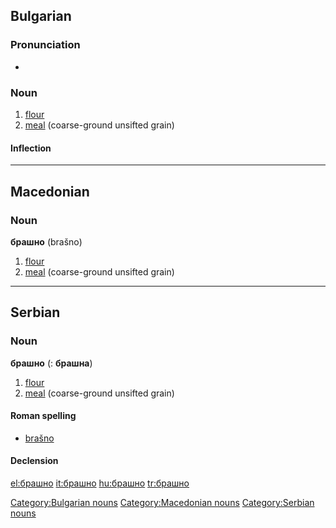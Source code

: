 ==Bulgarian==

===Pronunciation===
* {{IPA|/brəʃ'nɔ/|lang=}}

===Noun===
{{infl|bg|noun|g=n|tr=brashnó}}

# [[flour]]
# [[meal]] (coarse-ground unsifted grain)

====Inflection====
{{bg-noun-n-a|брашн|о}}

[[Category:Bulgarian nouns]]

----

==Macedonian==

===Noun===
'''брашно''' (brašno) {{n}}

# [[flour]]
# [[meal]] (coarse-ground unsifted grain)

[[Category:Macedonian nouns]]

----

==Serbian==

===Noun===
'''брашно''' {{n}} ({{p}}: '''брашна''')

# [[flour]]
# [[meal]] (coarse-ground unsifted grain)

====Roman spelling====
* [[brašno#Serbian|brašno]]

====Declension====
{{sr-decl-noun
|брашно|брашна
|брашна|брашна
|брашну|брашнима
|брашно|брашна
|брашно|брашна
|брашном|брашнима
|брашну|брашнима
}}

[[Category:Serbian nouns]]

[[el:брашно]]
[[it:брашно]]
[[hu:брашно]]
[[tr:брашно]]